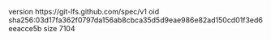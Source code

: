 version https://git-lfs.github.com/spec/v1
oid sha256:03d17fa362f0797da156ab8cbca35d5d9eae986e82ad150cd01f3ed6eeacce5b
size 7104
